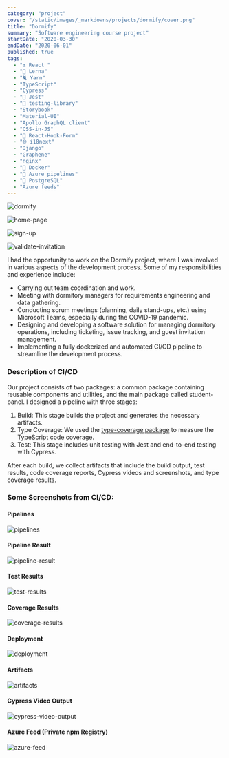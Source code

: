 ```yaml
---
category: "project"
cover: "/static/images/_markdowns/projects/dormify/cover.png"
title: "Dormify"
summary: "Software engineering course project"
startDate: "2020-03-30"
endDate: "2020-06-01"
published: true
tags:
  - "⚓ React "
  - "🐍 Lerna"
  - "🐈 Yarn"
  - "TypeScript"
  - "Cypress"
  - "👢 Jest"
  - "🐙 testing-library"
  - "Storybook"
  - "Material-UI"
  - "Apollo GraphQL client"
  - "CSS-in-JS"
  - "📄 React-Hook-Form"
  - "🌐 i18next"
  - "Django"
  - "Graphene"
  - "nginx"
  - "🐳 Docker"
  - "🚀 Azure pipelines"
  - "🐘 PostgreSQL"
  - "Azure feeds"
---
```


![dormify](/static/images/_markdowns/projects/dormify/cover.png)

![home-page](/static/images/_markdowns/projects/dormify/home-page2.png)

![sign-up](/static/images/_markdowns/projects/dormify/sign-up.png)

![validate-invitation](/static/images/_markdowns/projects/dormify/validate-invitation.png)

I had the opportunity to work on the Dormify project, where I was involved in various aspects of the development process. Some of my responsibilities and experience include:

- Carrying out team coordination and work.
- Meeting with dormitory managers for requirements engineering and data gathering.
- Conducting scrum meetings (planning, daily stand-ups, etc.) using Microsoft Teams, especially during the COVID-19 pandemic.
- Designing and developing a software solution for managing dormitory operations, including ticketing, issue tracking, and guest invitation management.
- Implementing a fully dockerized and automated CI/CD pipeline to streamline the development process.

### Description of CI/CD

Our project consists of two packages: a common package containing reusable components and utilities, and the main package called student-panel. I designed a pipeline with three stages:

1. Build: This stage builds the project and generates the necessary artifacts.
2. Type Coverage: We used the [type-coverage package](https://github.com/plantain-00/type-coverage) to measure the TypeScript code coverage.
3. Test: This stage includes unit testing with Jest and end-to-end testing with Cypress.

After each build, we collect artifacts that include the build output, test results, code coverage reports, Cypress videos and screenshots, and type coverage results.

### Some Screenshots from CI/CD:

#### Pipelines

![pipelines](/static/images/_markdowns/projects/dormify/pipelines.png)

#### Pipeline Result

![pipeline-result](/static/images/_markdowns/projects/dormify/pipeline-result.png)

#### Test Results

![test-results](/static/images/_markdowns/projects/dormify/test-results.png)

#### Coverage Results

![coverage-results](/static/images/_markdowns/projects/dormify/coverage-results.png)

#### Deployment

![deployment](/static/images/_markdowns/projects/dormify/deployment.png)

#### Artifacts

![artifacts](/static/images/_markdowns/projects/dormify/artifacts.png)

#### Cypress Video Output

![cypress-video-output](/static/images/_markdowns/projects/dormify/cypress-video-output.png)

#### Azure Feed (Private npm Registry)

![azure-feed](/static/images/_markdowns/projects/dormify/feeds.png)
